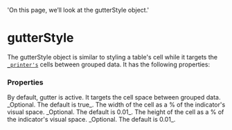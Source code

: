   'On this page, we’ll look at the gutterStyle object.'

# gutterStyle

The gutterStyle object is similar to styling a table's cell while it targets the [`_printer's`](/_printer) cells between grouped data. 
It has the following properties:

### Properties
<Properties>
  <Property name="gutter" type="bool">
    By default, gutter is active. It targets the cell space between grouped data. _Optional. The default is true_.
  </Property>
  <Property name="width" type="float">
    The width of the cell as a % of the indicator's visual space. _Optional. The default is 0.01_.
  </Property>
  <Property name="height" type="float">
    The height of the cell as a % of the indicator's visual space. _Optional. The default is 0.01_.
  </Property>
</Properties>
